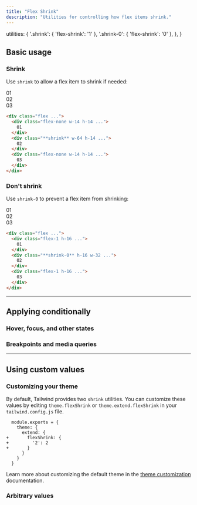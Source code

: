 ```yaml
---
title: "Flex Shrink"
description: "Utilities for controlling how flex items shrink."
---
```



  utilities: {
    '.shrink': { 'flex-shrink': '1' },
    '.shrink-0': { 'flex-shrink': '0' },
  },
}

## Basic usage

### Shrink

Use `shrink` to allow a flex item to shrink if needed:

<Example resizable>
  <div class="flex gap-4 text-white text-sm font-bold font-mono leading-6 bg-stripes-indigo rounded-lg">
    <div class="p-4 w-14 h-14 flex-none rounded-lg flex items-center justify-center bg-indigo-300 dark:bg-indigo-800 dark:text-indigo-400">
      01
    </div>
    <div class="p-4 w-64 shrink rounded-lg flex items-center justify-center bg-indigo-500 shadow-lg">
      02
    </div>
    <div class="p-4 w-14 h-14 flex-none rounded-lg hidden sm:flex items-center justify-center bg-indigo-300 dark:bg-indigo-800 dark:text-indigo-400">
      03
    </div>
  </div>
</Example>

```html
<div class="flex ...">
  <div class="flex-none w-14 h-14 ...">
    01
  </div>
  <div class="**shrink** w-64 h-14 ...">
    02
  </div>
  <div class="flex-none w-14 h-14 ...">
    03
  </div>
</div>
```

### Don't shrink

Use `shrink-0` to prevent a flex item from shrinking:

<Example resizable>
  <div class="flex gap-4 text-white text-sm font-bold font-mono leading-6 bg-stripes-blue rounded-lg">
    <div class="p-4 flex-1 rounded-lg flex items-center justify-center bg-blue-300 dark:bg-blue-800 dark:text-blue-500">
      01
    </div>
    <div class="p-4 w-16 sm:w-64 shrink-0 rounded-lg flex items-center justify-center bg-blue-500 shadow-lg">
      02
    </div>
    <div class="p-4 flex-1 rounded-lg hidden sm:flex items-center justify-center bg-blue-300 dark:bg-blue-800 dark:text-blue-500">
      03
    </div>
  </div>
</Example>

```html
<div class="flex ...">
  <div class="flex-1 h-16 ...">
    01
  </div>
  <div class="**shrink-0** h-16 w-32 ...">
    02
  </div>
  <div class="flex-1 h-16 ...">
    03
  </div>
</div>
```

---

## <Heading ignore>Applying conditionally</Heading>

### <Heading ignore>Hover, focus, and other states</Heading>

<HoverFocusAndOtherStates defaultClass="shrink" featuredClass="shrink-0" />

### <Heading ignore>Breakpoints and media queries</Heading>

<BreakpointsAndMediaQueries defaultClass="shrink" featuredClass="shrink-0" />

---

## Using custom values

### Customizing your theme

By default, Tailwind provides two `shrink` utilities. You can customize these values by editing `theme.flexShrink` or `theme.extend.flexShrink` in your `tailwind.config.js` file.

```diff-js tailwind.config.js
  module.exports = {
    theme: {
      extend: {
+       flexShrink: {
+         '2': 2
+       }
      }
    }
  }
```

Learn more about customizing the default theme in the [theme customization](/docs/theme#customizing-the-default-theme) documentation.

### Arbitrary values

<ArbitraryValues property="flex-shrink" featuredClass="shrink-[2]" />
